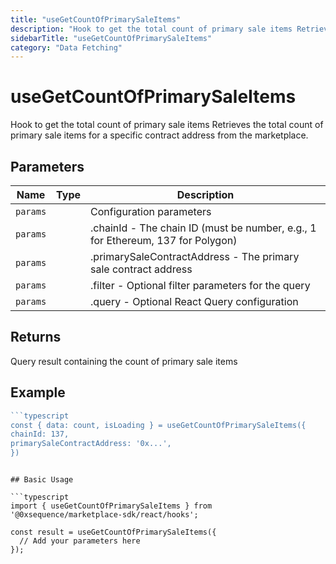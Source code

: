 ```yaml
---
title: "useGetCountOfPrimarySaleItems"
description: "Hook to get the total count of primary sale items Retrieves the total count of primary sale items for a specific contract address from the marketplace."
sidebarTitle: "useGetCountOfPrimarySaleItems"
category: "Data Fetching"
---
```


# useGetCountOfPrimarySaleItems

Hook to get the total count of primary sale items Retrieves the total count of primary sale items for a specific contract address from the marketplace.

## Parameters

| Name | Type | Description |
|------|------|-------------|
| `params` |  | Configuration parameters |
| `params` |  | .chainId - The chain ID (must be number, e.g., 1 for Ethereum, 137 for Polygon) |
| `params` |  | .primarySaleContractAddress - The primary sale contract address |
| `params` |  | .filter - Optional filter parameters for the query |
| `params` |  | .query - Optional React Query configuration |

## Returns

Query result containing the count of primary sale items

## Example

```typescript
```typescript
const { data: count, isLoading } = useGetCountOfPrimarySaleItems({
chainId: 137,
primarySaleContractAddress: '0x...',
})
```
```

## Basic Usage

```typescript
import { useGetCountOfPrimarySaleItems } from '@0xsequence/marketplace-sdk/react/hooks';

const result = useGetCountOfPrimarySaleItems({
  // Add your parameters here
});
```

